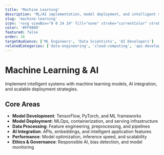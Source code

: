 ```yaml
---
title: 'Machine Learning'
description: 'ML/AI implementation, model deployment, and intelligent system development for modern applications'
slug: 'machine-learning'
icon: '<svg viewBox="0 0 24 24" fill="none" stroke="currentColor" stroke-width="2" stroke-linecap="round" stroke-linejoin="round"><path d="M12 2a3 3 0 0 0-3 3v7a3 3 0 0 0 6 0V5a3 3 0 0 0-3-3Z"/><path d="M19 10v2a7 7 0 0 1-14 0v-2"/><line x1="12" y1="19" x2="12" y2="22"/></svg>'
color: '#FF9800'
featured: false
order: 16
targetAudience: ['ML Engineers', 'Data Scientists', 'AI Developers']
relatedCategories: ['data-engineering', 'cloud-computing', 'api-development', 'performance-optimization']
---
```


# Machine Learning & AI

Implement intelligent systems with machine learning models, AI integration, and scalable deployment strategies.

## Core Areas

- **Model Development**: TensorFlow, PyTorch, and ML frameworks
- **Model Deployment**: MLOps, containerization, and serving infrastructure
- **Data Processing**: Feature engineering, preprocessing, and pipelines
- **AI Integration**: APIs, embeddings, and intelligent application features
- **Performance**: Model optimization, inference speed, and scalability
- **Ethics & Governance**: Responsible AI, bias detection, and model monitoring
